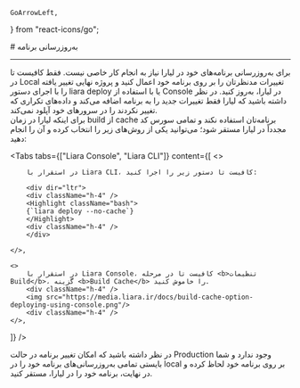     GoArrowLeft,
} from "react-icons/go";


<Layout>
<Head>
<title>مستندات به‌روزرسانی پلتفرم - لیارا</title>
<meta property="og:title" content="مستندات خدمات رایانش ابری لیارا" />
<meta property="og:description" content="مستندات مربوط به نحوه به‌روزرسانی یک برنامه در یک پلتفرم در لیارا بدون مواجهه با خطا"  />
</Head>
# به‌روزرسانی برنامه

<hr className="mb-2" />
برای به‌روزرسانی برنامه‌های خود در لیارا نیاز به انجام کار خاصی نیست. فقط کافیست تا در Local تغییرات مدنظرتان را بر روی برنامه خود اعمال کنید و پروژه نهایی تغییر یافته را با اجرای دستور <Important>liara deploy</Important> یا با استفاده از Console  در لیارا، به‌روز کنید.
در نظر داشته باشید که لیارا فقط تغییرات جدید را به برنامه اضافه می‌کند و داده‌های تکراری که تغییر نکردند را در سرورهای خود آپلود نمی‌کند. 

<Section id="no-cache-deployment" title="استقرار بدون استفاده از cache" />
برای اینکه لیارا در زمان build از cache برنامه‌تان استفاده نکند و تمامی سورس کد مجدداً در لیارا مستقر شود؛ می‌توانید یکی از روش‌های زیر را 
انتخاب کرده و آن را انجام دهید:


<Tabs 
  tabs={["Liara Console", "Liara CLI"]} 
  content={[
    <>

        در استقرار با Liara CLI، کافیست تا دستور زیر را اجرا کنید:

        <div dir="ltr">
        <div className="h-4" />
        <Highlight className="bash">
        {`liara deploy --no-cache`}
        </Highlight>
        <div className="h-4" />
        </div>

    </>,

    <>
        در استقرار با Liara Console، کافیست تا در مرحله <b>تنظیمات Build</b>، گزینه <b>Build Cache</b> را خاموش کنید.
        <div className="h-4" />
        <img src="https://media.liara.ir/docs/build-cache-option-deploying-using-console.png"/>
        <div className="h-4" />
    </>,


  ]}
/>

<Alert variant="info">
<p>
در نظر داشته باشید که امکان تغییر برنامه در حالت Production وجود ندارد و شما بایستی تمامی به‌روزرسانی‌های برنامه خود را در local بر روی برنامه خود لحاظ کرده و در نهایت، برنامه خود را در لیارا، مستقر کنید.
</p>
</Alert>


</Layout>